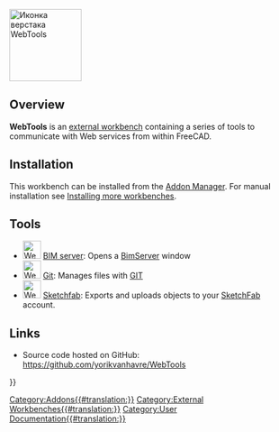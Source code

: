 <languages/>
[[Image:WebTools workbench icon.svg|thumb|128px|Иконка верстака WebTools]]

==Overview==
'''WebTools''' is an [[External workbenches|external workbench]] containing a series of tools to communicate with Web services from within FreeCAD.

==Installation==

This workbench can be installed from the [[Std_AddonMgr|Addon Manager]]. For manual installation see [[Installing_more_workbenches|Installing more workbenches]].

==Tools==

* [[Image:WebTools_BimServer.svg|32px]] [[WebTools_BimServer|BIM server]]: Opens a [http://www.bimserver.org BimServer] window
* [[Image:WebTools_Git.svg|32px]] [[WebTools_Git|Git]]: Manages files with [https://en.wikipedia.org/wiki/Git_%28software%29 GIT]
* [[Image:WebTools_Sketchfab.svg|32px]] [[WebTools_Sketchfab|Sketchfab]]: Exports and uploads objects to your [http://www.sketchfab.com SketchFab] account.

==Links==

*Source code hosted on GitHub: https://github.com/yorikvanhavre/WebTools


{{Userdocnavi{{#translation:}}}}
[[Category:Addons{{#translation:}}]]
[[Category:External Workbenches{{#translation:}}]]
[[Category:User Documentation{{#translation:}}]]
{{clear}}